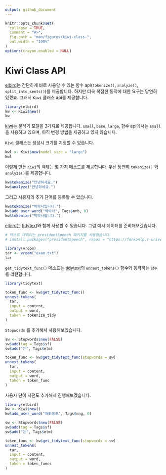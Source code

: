 ```yaml
---
output: github_document
---
```


```r
knitr::opts_chunk$set(
  collapse = TRUE,
  comment = "#>",
  fig.path = "man/figures/kiwi-class-",
  out.width = "100%"
)
options(crayon.enabled = NULL)
```

# Kiwi Class API

[elbird][elbird]는 간단하게 바로 사용할 수 있는 함수 api(`tokenize()`, `analyze()`, `split_into_sents()`)를 제공합니다.
하지만 더욱 복잡한 동작에 대한 요구는 당연히 있겠죠.
그래서 `Kiwi` 클래스 api를 제공합니다.

```R
library(elbird)
kw <- Kiwi$new()
kw
```

[kiwi][kiwi]는 분석기 모델을 3가지로 제공합니다. `small`, `base`, `large`,
함수 api에서는 `small`을 사용하고 있으며, 아직 변경 방법을 제공하고 있지 않습니다.

`Kiwi` 클래스는 생성시 크기를 지정할 수 있습니다.

```r
kwl <- Kiwi$new(model_size = "large")
kwl
```

이렇게 만든 `Kiwi`의 객체는 몇 가지 메소드를 제공합니다.
우선 당연히 `tokenize()` 와 `analyze()`를 제공합니다.

```r
kw$tokenize("안녕하세요.")
kw$analyze("안녕하세요.")
```

그리고 사용자의 추가 단어를 등록할 수 있습니다.

```r
kw$tokenize("박박사입니다.")
kw$add_user_word("박박사", Tags$nnb, 0)
kw$tokenize("박박사입니다.")
```

[elbird][elbird]는 [tidytext][tidytext]와 함께 사용할 수 있습니다.
그럼 예시 데이터를 준비해보겠습니다.

```r
# 텍스트 데이터는 presidentSpeech 패키지를 사용했습니다.
# install.packages("presidentSpeech", repos = "https://forkonlp.r-universe.dev/")

library(vroom)
tar <- vroom("exam.txt")
tar
```

`get_tidytext_func()` 메소드는 [tidytext][tidytext]의 `unnest_tokens()` 함수와 동작하는 `함수`를 리턴합니다.

```r
library(tidytext)

token_func <- kw$get_tidytext_func()
unnest_tokens(
  tar,
  input = content,
  output = word,
  token = tokenize_tidy
)
```

`Stopwords` 를 추가해서 사용해보겠습니다.

```r
sw <- Stopwords$new(FALSE)
sw$add(tag = Tags$sf)
sw$add("는", Tags$etm)

token_func <- kw$get_tidytext_func(stopwords = sw)
unnest_tokens(
  tar,
  input = content,
  output = word,
  token = token_func
)
```

사용자 단어 사전도 추가해서 진행해보겠습니다.

```r
library(elbird)
kw <- Kiwi$new()
kw$add_user_word("해외동포", Tags$nng, 0)

sw <- Stopwords$new(FALSE)
sw$add(tag = Tags$sf)
sw$add("는", Tags$etm)

token_func <- kw$get_tidytext_func(stopwords = sw)
unnest_tokens(
  tar,
  input = content,
  output = word,
  token = token_funcs
)
```

[tidytext]: https://www.tidytextmining.com/tidytext.html
[kiwipiepy]: https://github.com/bab2min/kiwipiepy
[kiwi]: https://github.com/bab2min/Kiwi
[elbird]: https://mrchypark.github.io/elbird/index.html
